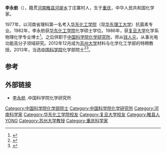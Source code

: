 '''李永舫'''（{{bd|1948年|8月10日||}}），籍贯[[河南|河南]][[睢县|睢县]][[河堤乡|河堤乡]]丁庄寨村人，生于[[重庆|重庆]]，中华人民共和国化学家。

1977年，以河南省理科第一名考入[[华东化工学院|华东化工学院]]（现[[华东理工大学|华东理工大学]]）抗菌素专业。1982年，李永舫获[[华东化工学院|华东化工学院]]化学硕士学位。1986年，获[[复旦大学|复旦大学]]化学系物理化学专业博士<ref>{{cite news|title=商丘籍化学家李永舫当选中科院院士|url=http://www.henan.gov.cn/zwgk/system/2013/12/30/010443846.shtml|accessdate=2014-02-14|newspaper=河南省人民政府办公厅|archive-date=2016-09-27|archive-url=https://web.archive.org/web/20160927090315/http://www.henan.gov.cn/zwgk/system/2013/12/30/010443846.shtml|dead-url=no}}</ref>。之后供职于[[中国科学院化学研究所|中国科学院化学研究所]]，师从[[钱人元|钱人元]]，从事光电功能高分子领域研究。2012年12月成为[[苏州大学|苏州大学]]材料与化学化工学部的特聘教授。2013年，当选[[中国科学院|中国科学院]]化学部院士<ref>{{cite news|title=热烈祝贺我校李永舫教授当选中科院院士|url=http://www.suda.edu.cn/html/article/17/33887.shtml|accessdate=2014-02-14|newspaper=苏州大学|deadurl=yes|archiveurl=https://web.archive.org/web/20140228073740/http://www.suda.edu.cn/html/article/17/33887.shtml|archivedate=2014-02-28}}</ref><ref>{{cite news|title=中国科学院2013年新增选院士名单|url=http://news.hexun.com/2013-12-20/160753500.html|accessdate=2014-02-14|newspaper=和讯网|archive-date=2019-06-06|archive-url=https://web.archive.org/web/20190606001457/http://news.hexun.com/2013-12-20/160753500.html|dead-url=no}}</ref>。

==参考==
{{reflist}}

== 外部链接 ==
*[http://www.iccas.ac.cn/jggk/zjys/201312/t20131219_4002211.html 李永舫] {{Wayback|url=http://www.iccas.ac.cn/jggk/zjys/201312/t20131219_4002211.html |date=20190611150508 }}.中国科学院化学研究所

{{中国科学院化学部院士}}
{{DEFAULTSORT:LI李}}
[[Category:中国科学院化学部院士|Category:中国科学院化学部院士]]
[[Category:中国科学院化学研究所|Category:中国科学院化学研究所]]
[[Category:河南科学家|Category:河南科学家]]
[[Category:华东化工学院校友|Category:华东化工学院校友]]
[[Category:复旦大学校友|Category:复旦大学校友]]
[[Category:睢县人|Category:睢县人]]
[[Category:李姓|YONG]]
[[Category:苏州大学教授|Category:苏州大学教授]]
[[Category:重庆科学家|Category:重庆科学家]]